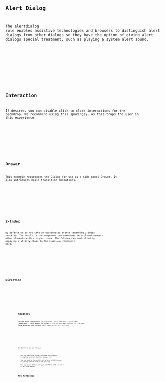 






<Preview client:load>
	<Fragment slot="preview">
		<Default client:visible />
	</Fragment>
	<Fragment slot="code">
		<Code code={DefaultRaw} lang="svelte" />
	</Fragment>
</Preview>

## Alert Dialog

The [alertdialog](https://w3c.github.io/aria/#alertdialog) role enables assistive technologies and browsers to distinguish alert dialogs from other dialogs so they have the option of giving alert dialogs special treatment, such as playing a system alert sound.

<Preview client:load>
	<Fragment slot="preview">
		<AlertDialog client:visible />
	</Fragment>
	<Fragment slot="code">
		<Code code={AlertDialogRaw} lang="svelte" />
	</Fragment>
</Preview>

## Interaction

If desired, you can disable click to close interactions for the backdrop. We recommend using this sparingly, as this traps the
user in this experience.

<Preview client:load>
	<Fragment slot="preview">
		<Interaction client:visible />
	</Fragment>
	<Fragment slot="code">
		<Code code={InteractionRaw} lang="svelte" />
	</Fragment>
</Preview>

## Drawer

This example repurposes the Dialog for use as a side-panel Drawer. It also introduces basic transition animations.

<Preview client:load>
	<Fragment slot="preview">
		<Drawer client:visible />
	</Fragment>
	<Fragment slot="code">
		<Code code={DrawerRaw} lang="svelte" />
	</Fragment>
</Preview>

## Z-Index

By default we do not take an opinionated stance regarding z-index stacking. The result is the component can sometimes be occluded beneath other elements with a higher index. The Z-Index can controlled by applying a utility class to the `Positioner` component part.

<Preview client:load>
	<Fragment slot="preview">
		<ZIndex client:visible />
	</Fragment>
	<Fragment slot="code">
		<Code code={ZIndexRaw} lang="svelte" />
	</Fragment>
</Preview>

## Direction

<Preview client:load>
	<Fragment slot="preview">
		<Dir client:visible />
	</Fragment>
	<Fragment slot="code">
		<Code code={DirRaw} lang="svelte" />
	</Fragment>
</Preview>

## Headless

Unlike most components in Skeleton, this feature is provided "headless". This means no default styles are applied out of the box. This ensures you retain full control of all styling.

<Preview client:load>
	<Fragment slot="preview">
		<Headless client:visible />
	</Fragment>
	<Fragment slot="code">
		<Code code={HeadlessRaw} lang="svelte" />
	</Fragment>
</Preview>

The benefits are as follows:

- You can make the `Trigger` surround any element, including an icon, button, image, etc.
- You can modify the entire structure within `Content`, including custom markup and styling.
- You may place the `CloseTrigger` anywhere, and use it as an X close option.

## API Reference

<ApiTable />
